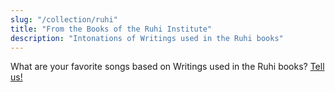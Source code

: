 ```yaml
---
slug: "/collection/ruhi"
title: "From the Books of the Ruhi Institute"
description: "Intonations of Writings used in the Ruhi books"
---
```


<SongCollection>
    <Song songSlug="die-besserung-der-welt" />
    <Song songSlug="mache-mein-gebet" />
    <Song songSlug="o-ni-uppriktiga-o-ye-sincere-ones" />
    <Song songSlug="gesegnet-ist-er" />
    <Song songSlug="ich-ermahne-euch" />
    <Song songSlug="lasst-eure-augen" />
    <Song songSlug="im-herzen-abdul-bahas" />
</SongCollection>

<Prose>
    What are your favorite songs based on Writings used in the Ruhi books? <a href="/contact">Tell us!</a>
</Prose>